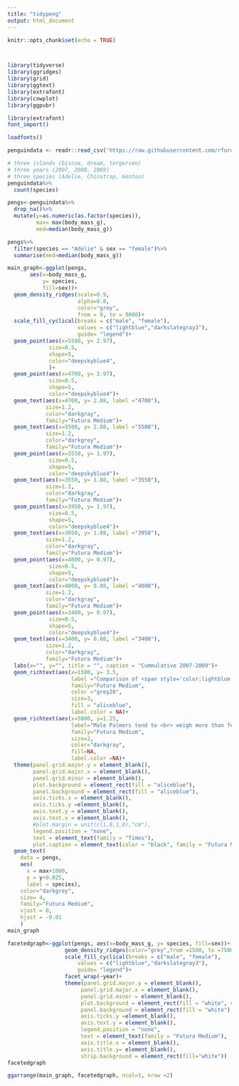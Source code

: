 ```yaml
---
title: "tidypeng"
output: html_document
---
```


```r
knitr::opts_chunk$set(echo = TRUE)




```

```r
library(tidyverse)
library(ggridges)
library(grid)
library(ggtext)
library(extrafont)
library(cowplot)
library(ggpubr)
```
```r
library(extrafont)
font_import()

```
```r
loadfonts()
```


```r
penguindata <- readr::read_csv('https://raw.githubusercontent.com/rfordatascience/tidytuesday/master/data/2020/2020-07-28/penguins.csv')
```

```r
# three islands (biscoe, dream, torgersen)
# three years (2007, 2008, 2009)
# three species (Adelie, Chinstrap, Gentoo)
penguindata%>%
  count(species)

pengs<-penguindata%>%
  drop_na()%>%
  mutate(y=as.numeric(as.factor(species)),
         max= max(body_mass_g),
         med=median(body_mass_g))
```
```r
pengs%>%
  filter(species == "Adelie" & sex == "female")%>%
  summarise(med=median(body_mass_g))
```





   



```r
main_graph<-ggplot(pengs,
       aes(x=body_mass_g,
           y= species,
           fill=sex))+
  geom_density_ridges(scale=0.9,
                      alpha=0.8,
                      color="grey",
                      from = 0, to = 9000)+
  scale_fill_cyclical(breaks = c("male", "female"),
                      values = c("lightblue","darkslategray3"),
                      guide= "legend")+
  geom_point(aes(x=5500, y= 2.97),
             size=0.5,
             shape=5,
             color="deepskyblue4",
             )+
  geom_point(aes(x=4700, y= 2.97),
             size=0.5,
             shape=5,
             color="deepskyblue4")+
  geom_text(aes(x=4700, y= 2.88, label ="4700"),
            size=1.2,
            color="darkgray",
            family="Futura Medium")+
  geom_text(aes(x=5500, y= 2.88, label ="5500"),
            size=1.2,
            color="darkgrey",
            family="Futura Medium")+
  geom_point(aes(x=3550, y= 1.97),
             size=0.5,
             shape=5,
             color="deepskyblue4")+
  geom_text(aes(x=3550, y= 1.88, label ="3550"),
            size=1.2,
            color="darkgray",
            family="Futura Medium")+
  geom_point(aes(x=3950, y= 1.97),
             size=0.5,
             shape=5,
             color="deepskyblue4")+
  geom_text(aes(x=3950, y= 1.88, label ="3950"),
            size=1.2,
            color="darkgray",
            family="Futura Medium")+
  geom_point(aes(x=4000, y= 0.97),
             size=0.5,
             shape=5,
             color="deepskyblue4")+
  geom_text(aes(x=4000, y= 0.88, label ="4000"),
            size=1.2,
            color="darkgray",
            family="Futura Medium")+
  geom_point(aes(x=3400, y= 0.97),
             size=0.5,
             shape=5,
             color="deepskyblue4")+
  geom_text(aes(x=3400, y= 0.88, label ="3400"),
            size=1.2,
            color="darkgray",
            family="Futura Medium")+
  labs(x="", y="", title = "", caption = "Cummulative 2007-2009")+
  geom_richtext(aes(x=1500, y= 3.5,
                    label ="Comparison of <span style='color:lightblue;'> Female </span> and <span style='color:darkslategray3;'> Male <br></span> Palmer Penguin Masses in grams"),
                    family="Futura Medium",
                    color ="grey20",
                    size=3,
                    fill = "aliceblue",
                    label.color = NA)+
  geom_richtext(aes(x=5800, y=1.25,
                    label="Male Palmers tend to <br> weigh more than females"),
                    family="Futura Medium",
                    size=2,
                    color="darkgray",
                    fill=NA,
                    label.color =NA)+
  theme(panel.grid.major.y = element_blank(),
        panel.grid.major.x = element_blank(),
        panel.grid.minor = element_blank(),
        plot.background = element_rect(fill = "aliceblue"),
        panel.background = element_rect(fill = "aliceblue"),
        axis.ticks.x = element_blank(),
        axis.ticks.y =element_blank(),
        axis.text.y = element_blank(),
        axis.text.x = element_blank(),
        #plot.margin = unit(c(1,0,1,0),"cm"),
        legend.position = "none",
        text = element_text(family = "Times"),
        plot.caption = element_text(color = "black", family = "Futura Medium"))+
  geom_text(
    data = pengs,
    aes(
      x = max+1000, 
      y = y+0.025,
      label = species),
    color="darkgrey",
    size= 4,
    family="Futura Medium",
    vjust = 0,
    hjust = -0.01
    )
main_graph
```

                             





```r
facetedgraph<-ggplot(pengs, aes(x=body_mass_g, y= species, fill=sex))+
                  geom_density_ridges(color="grey",from =1500, to =7500, scale=0.9)+
                  scale_fill_cyclical(breaks = c("male", "female"),
                      values = c("lightblue","darkslategray3"),
                      guide= "legend")+
                  facet_wrap(~year)+
                  theme(panel.grid.major.y = element_blank(),
                       panel.grid.major.x = element_blank(),
                       panel.grid.minor = element_blank(),
                       plot.background = element_rect(fill = "white", color= "aquamarine4"),
                       panel.background = element_rect(fill = "white"),
                       axis.ticks.y =element_blank(),
                       axis.text.y = element_blank(),
                       legend.position = "none",
                       text = element_text(family = "Futura Medium"),
                       axis.title.x = element_blank(),
                       axis.title.y= element_blank(),
                       strip.background = element_rect(fill="white"))
facetedgraph
```

```r
ggarrange(main_graph, facetedgraph, ncol=1, nrow =2)
```










